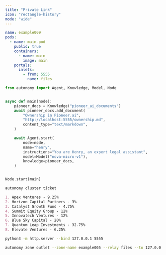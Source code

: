 ```yaml
---
title: "Private Link"
icon: "rectangle-history"
mode: "wide"
---
```



```yaml autonomy.yaml
name: example009
pods:
  - name: main-pod
    public: true
    containers:
      - name: main
        image: main
    portals:
      inlets:
        - from: 5555
          name: files
```

```python images/main/main.py
from autonomy import Agent, Knowledge, Model, Node


async def main(node):
    pioneer_docs = Knowledge("pioneer_ai_documents")
    await pioneer_docs.add_document(
        "Ownership in Pioneer.ai",
        "http://localhost:5555/ownership.md",
        content_type="text/markdown",
    )

    await Agent.start(
        node=node,
        name="henry",
        instructions="You are Henry, an expert legal assistant",
        model=Model("nova-micro-v1"),
        knowledge=pioneer_docs,
    )


Node.start(main)
```

```bash
autonomy cluster ticket
```

```data/ownership.md
1. Apex Ventures - 9.25%
2. Horizon Capital Partners - 3%
3. Catalyst Growth Fund - 4.75%
4. Summit Equity Group - 12%
5. Innovatech Ventures - 12%
6. Blue Sky Capital - 20%
7. Quantum Leap Investments - 32.75%
8. Elevate Ventures - 6.25%
```

```bash
python3 -m http.server --bind 127.0.0.1 5555
```

```bash
autonomy zone outlet --zone-name example005 --relay files --to 127.0.0.1:5555
```
